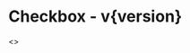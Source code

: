 

<h1>Checkbox<span className="text-lg font-normal"> - v{version}</span></h1>

<Meta title="Checkbox" component={Checkbox} />

<Canvas>
  <Story name="Checkbox" parameters={{
    controls: { hideNoControlsWarning: true },
    design: {
      type: "figma",
      url: 'https://www.figma.com/file/1WJ3GVQyMV5e7xVxPg3yID/Design-System?node-id=1027%3A9825',
    }
  }}>
    <>
      <Checkbox modelValue={true} label="Checked" />
      <br />
      <Checkbox modelValue={false} label="Unchecked" />
      <br />
      <Checkbox modelValue={true} disabled label="Disabled & checked" />
      <br />
      <Checkbox modelValue={false} disabled label="Disabled & unchecked" />
    </>
  </Story>
</Canvas>

<ArgsTable />
